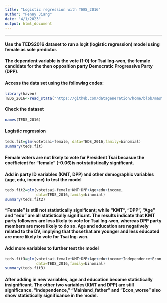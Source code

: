 ---
title: "Logistic regression with TEDS_2016"
author: "Penny Jiang"
date: "4/1/2023"
output: html_document
---
---
  
#### Use the TEDS2016 dataset to run a logit (logistic regression) model using female as sole predictor. 
#### The dependent variable is the vote (1-0) for Tsai Ing-wen, the female candidate for the then opposition party Democratic Progressive Party (DPP). 
#### Access the data set using the following codes:
```{r}
library(haven)
TEDS_2016<-read_stata("https://github.com/datageneration/home/blob/master/DataProgramming/data/TEDS_2016.dta?raw=true")
```

#### Check the dataset
```{r}
names(TEDS_2016)
```

#### Logistic regression
```{r}
teds.fit=glm(votetsai~female, data=TEDS_2016,family=binomial)
summary(teds.fit)
```
#### Female voters are not likely to vote for President Tsai becasue the coefficient for "female" (-0.06)is not statistically significant.

#### Add in party ID variables (KMT, DPP) and other demographic variables (age, edu, income) to test the model
```{r}
teds.fit2=glm(votetsai~female+KMT+DPP+Age+edu+income,
              data=TEDS_2016,family=binomial)
summary(teds.fit2)
```

#### "Female" is still not statistically significant; while "KMT", "DPP", "Age" and "edu" are all statistically significant. The results indicate that KMT party followers are less likely to vote for Tsai Ing-wen, whereas DPP party members are more likely to do so. Age and education are negatively related to the DV, implying that those that are younger and less educated are more likely to vote for Tsai Ing-wen.


#### Add more variables to further test the model
```{r}
teds.fit3=glm(votetsai~female+KMT+DPP+Age+edu+income+Independence+Econ_worse+Govt_dont_care+Minnan_father+Mainland_father+Taiwanese,
              data=TEDS_2016,family=binomial)
summary(teds.fit3)
```
#### After adding in new variables, age and education become statistically insignificant. The other two variables (KMT and DPP) are still significance. "Independence," "Mainland_father" and "Econ_worse" also show statistically significance in the model.

